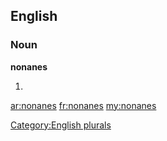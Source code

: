 ==English==

===Noun===
'''nonanes'''

# {{plural of|[[nonane]]}}

[[Category:English plurals]]

[[ar:nonanes]]
[[fr:nonanes]]
[[my:nonanes]]